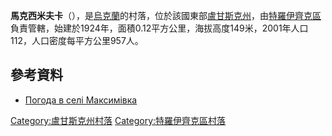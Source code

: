{{coord|49|55|11|N|38|23|51|E|scale:100000|display=title}}

'''馬克西米夫卡'''（{{lang-uk|Максимівка}}），是[[烏克蘭|烏克蘭]]的村落，位於該國東部[[盧甘斯克州|盧甘斯克州]]，由[[特羅伊齊克區|特羅伊齊克區]]負責管轄，始建於1924年，面積0.12平方公里，海拔高度149米，2001年人口112，人口密度每平方公里957人。

==參考資料==
* [http://weather.in.ua/ua/lyganskaja/14429 Погода в селі Максимівка]

{{DEFAULTSORT:Максимівка}}
[[Category:盧甘斯克州村落|Category:盧甘斯克州村落]]
[[Category:特羅伊齊克區村落|Category:特羅伊齊克區村落]]


{{Luhansk-geo-stub}}
